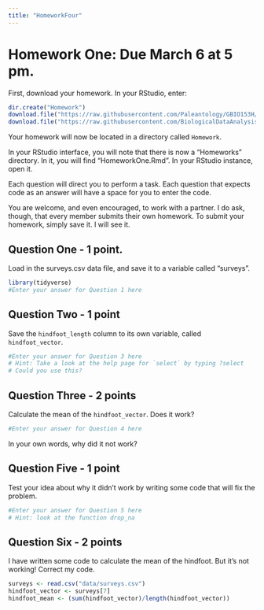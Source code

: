 ```yaml
---
title: "HomeworkFour"
---
```


# Homework One: Due March 6 at 5 pm.

First, download your homework. In your RStudio, enter:

```r
dir.create("Homework")  
download.file("https://raw.githubusercontent.com/Paleantology/GBIO153H/master/Homework/HomeworkFour.Rmd", destfile = "Homework/HomeworkOne.Rmd")
download.file("https://raw.githubusercontent.com/BiologicalDataAnalysis2019/2019/master/data/surveys.csv", destfile="data/surveys.csv")
```

Your homework will now be located in a directory called `Homework`.


In your RStudio interface, you will note that there is now a "Homeworks" directory. In it, you will find "HomeworkOne.Rmd". In your RStudio instance, open it.

Each question will direct you to perform a task. Each question that expects code as an answer will have a space for you to enter the code. 

You are welcome, and even encouraged, to work with a partner. I do ask, though, that every member submits their own homework. To submit your homework, simply save it. I will see it.


## Question One - 1 point.

Load in the surveys.csv data file, and save it to a variable called "surveys".

```r
library(tidyverse)
#Enter your answer for Question 1 here
```

## Question Two - 1 point

Save the `hindfoot_length` column to its own variable, called `hindfoot_vector`.
```r
#Enter your answer for Question 3 here
# Hint: Take a look at the help page for `select` by typing ?select
# Could you use this? 

```


## Question Three - 2 points

Calculate the mean of the `hindfoot_vector`. Does it work? 
```r
#Enter your answer for Question 4 here

```
In your own words, why did it not work? 


## Question Five - 1 point

Test your idea about why it didn't work by writing some code that will fix the problem.
```r
#Enter your answer for Question 5 here
# Hint: look at the function drop_na
```


## Question Six - 2 points

I have written some code to calculate the mean of the hindfoot. But it's not working! Correct my code. 

```r
surveys <- read.csv("data/surveys.csv")
hindfoot_vector <- surveys[7]
hindfoot_mean <- (sum(hindfoot_vector)/length(hindfoot_vector))
```
